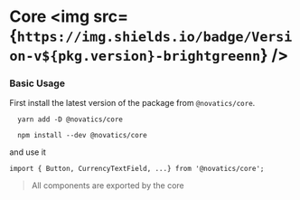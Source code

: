 
<Meta title="Components/Core" />

# Core <img src={`https://img.shields.io/badge/Version-v${pkg.version}-brightgreenn`} />

### Basic Usage

First install the latest version of the package from `@novatics/core`.

```shell
  yarn add -D @novatics/core
```

```shell
  npm install --dev @novatics/core
```

and use it

```tsx
import { Button, CurrencyTextField, ...} from '@novatics/core';
```

> All components are exported by the core
